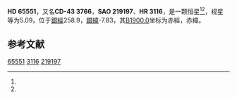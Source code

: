 {{Starbox begin
| name = HD 65551
}}
{{Starbox observe
| epoch = [[J2000.0|J2000.0]]
| constell = {{星座名待查}}<ref name=SIMBAD>{{cite web
 | url=http://simbad.u-strasbg.fr/simbad/sim-id?Ident=HR+3116
 | title =Pulsating variable Star
 | publisher=Centre de Données astronomiques de Strasbourg
 | work=SIMBAD
 | accessdate=2012-07-13}}</ref><ref name=DATA>{{cite web
 | url=http://vizier.u-strasbg.fr/viz-bin/VizieR-5?-out.add=.&-source=5050&-corr=PK=HR&-out.max=9999&HR=3116
 | title=VizieR Detailed Page
 | accessdate=2012-07-13
 | archive-date=2016-03-05
 | archive-url=https://web.archive.org/web/20160305015429/http://vizier.u-strasbg.fr/viz-bin/VizieR-5?-out.add=.&-source=5050&-corr=PK=HR&-out.max=9999&HR=3116
 | dead-url=no
 }}</ref>
| 星官 = 
| ra = {{RA|7|57|18.4}}<ref name=SIMBAD /><ref name=DATA />
| dec = {{DEC|-44|6|35}}<ref name=SIMBAD /><ref name=DATA />
| appmag_v = 5.09<ref name=SIMBAD /><ref name=DATA />
}}
{{Starbox character
| class = B2.5IV<ref name=SIMBAD /><ref name=DATA />
| b-v = -0.17<ref name=SIMBAD /><ref name=DATA />
| u-b = <ref name=SIMBAD /><ref name=DATA />
| r-i = <ref name=SIMBAD /><ref name=DATA />
| variable = 
}}
{{Starbox astrometry
| radial_v = 
| prop_mo_ra = 16
| parallax = 
| p_error = 
}}
{{Starbox catalog
| names =CD-43 3766，[[SAO星表|SAO]] 219197，[[HD星表|HD]] 65551，[[HR星表|HR]] 3116}}
{{Starbox reference |Simbad=HR+3116}}
{{Starbox end}}

'''HD 65551'''，又名'''CD-43 3766'''，'''SAO 219197'''、'''HR 3116'''，是一颗恒星<ref name=SIMBAD /><ref name=DATA />，视星等为5.09，位于[[銀道座標系|銀經]]258.9，[[銀道座標系|銀緯]]-7.83，其[[B1900.0|B1900.0]]坐标为赤經{{RA|7|54|4}}，赤緯{{DEC|-43|-7.83|27}}。

== 参考文献 ==
{{reflist}}

{{star-stub}}

[[Category:HD和HDE天體|65551]]
[[Category:HR天體|3116]]
[[Category:SAO天體|219197]]